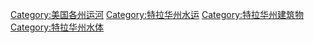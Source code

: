 [[Category:美国各州运河|Category:美国各州运河]]
[[Category:特拉华州水运|Category:特拉华州水运]]
[[Category:特拉华州建筑物|Category:特拉华州建筑物]]
[[Category:特拉华州水体|Category:特拉华州水体]]